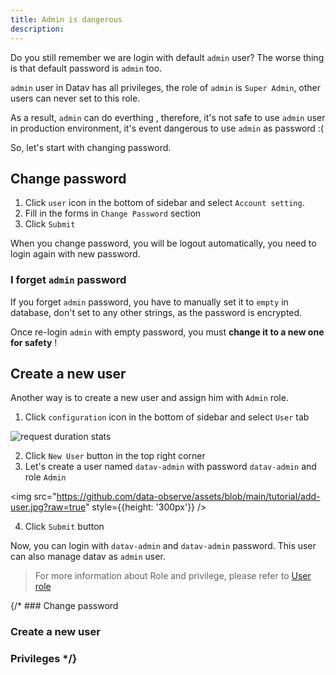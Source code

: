 ```yaml
---
title: Admin is dangerous 
description: 
---
```


Do you still remember we are login with default `admin` user? The worse thing is that default password is `admin` too.

`admin` user in Datav has all privileges, the role of `admin` is `Super Admin`, other users can never set to this role.

As a result,  `admin` can do everthing , therefore, it's not safe to use `admin` user in production environment, it's event dangerous to use `admin` as password :(

So, let's start with changing password.

## Change password 

1. Click `user` icon in the bottom of sidebar and select `Account setting`.
2. Fill in the forms in `Change Password` section 
3. Click `Submit`

When you change password, you will be logout automatically, you need to login again with new password.

### I forget `admin` password 

If you forget `admin` password, you have to manually set it to `empty` in database, don't set to any other strings, as the password is encrypted. 

Once re-login `admin` with empty password, you must **change it to a new one for safety** !


## Create a new user 

Another way is to create a new user and assign him with `Admin` role.

1. Click `configuration` icon in the bottom of sidebar and select `User` tab

![request duration stats](https://github.com/data-observe/assets/blob/main/tutorial/user-table.jpg?raw=true)

2. Click `New User` button in the top right corner
3. Let's create a user named `datav-admin` with password `datav-admin` and role `Admin`

<img src="https://github.com/data-observe/assets/blob/main/tutorial/add-user.jpg?raw=true" style={{height: '300px'}} />

4. Click `Submit` button

Now, you can login with `datav-admin` and `datav-admin` password. This user can also manage datav as `admin` user. 

> For more information about Role and privilege, please refer to [User role](/docs/role)

{/* ### Change password 

### Create a new user 

### Privileges */}